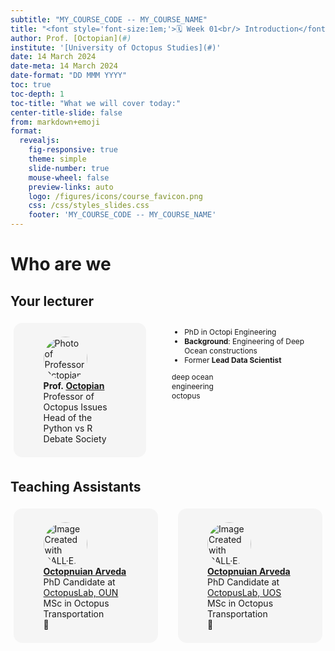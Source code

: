 ```yaml
---
subtitle: "MY_COURSE_CODE -- MY_COURSE_NAME"
title: "<font style='font-size:1em;'>🗓️ Week 01<br/> Introduction</font>"
author: Prof. [Octopian](#)
institute: '[University of Octopus Studies](#)'
date: 14 March 2024
date-meta: 14 March 2024
date-format: "DD MMM YYYY"
toc: true
toc-depth: 1
toc-title: "What we will cover today:"
center-title-slide: false
from: markdown+emoji
format:
  revealjs: 
    fig-responsive: true
    theme: simple
    slide-number: true
    mouse-wheel: false
    preview-links: auto
    logo: /figures/icons/course_favicon.png
    css: /css/styles_slides.css
    footer: 'MY_COURSE_CODE -- MY_COURSE_NAME'
---
```


# Who are we

## Your lecturer {.smaller}

::: columns

::: {.column style="display:inline-block;width:40%;height:60%;border-radius:1em;margin:1%;padding:1.5%;background-color:#f5f5f5"}
<figure>
    <img src="/figures/people/professor_octopus.png" alt="Photo of Professor Octopian" role="presentation" style="object-fit: cover;width:5em;height:5em;border-radius: 50%;font-size:1em;" class="img-responsive atto_image_button_text-bottom">
    <figcaption>
        <strong>Prof.&nbsp;<span><a href="#" target="_blank" class="external">Octopian</a></span></strong> 
        <br/>Professor of Octopus Issues
        <br/>Head of the Python vs R Debate Society
    </figcaption>
</figure>
:::

::: {.column style="width:50%;font-size:0.85em;margin-left:3%;"}
- PhD in Octopi Engineering
- **Background**: Engineering of Deep Ocean constructions
- Former **Lead Data Scientist**

<span class="tag" style="background-color:var(--quarto-hl-st-color)">deep ocean</span>
<br/>
<span class="tag" style="background-color:var(--quarto-hl-fu-color)">engineering</span>
<br/>
<span class="tag" style="background-color:var(--quarto-hl-dv-color)">octopus</span>

:::

:::

## Teaching Assistants {.smaller}

::: columns

::: {.column style="display:inline-block;width:40%;height:60%;border-radius:1em;margin:1%;padding:1.5%;background-color:#f5f5f5"}
<figure>
    <img src="/figures/people/ta_octopunian.png" alt="Image Created with DALL·E. Prompt: 'octopus-like alien futuristic non-binary happy teaching assistant, phd student Octopunian, award-winning professional high-quality studio headshot'" role="presentation" style="object-fit: cover;width:5em;height:5em;border-radius: 50%;font-size:1em;" class="img-responsive atto_image_button_text-bottom">
    <figcaption>
        <strong><span><a href="#" target="_blank" class="external">Octopnuian Arveda</a></span></strong>
        <br/> 
        PhD Candidate at [OctopusLab, OUN](#) <br>
        MSc in Octopus Transportation<br/>
        📧 
        <br/>
    </figcaption>
</figure>
:::

::: {.column style="display:inline-block;width:40%;height:60%;border-radius:1em;margin:1%;padding:1.5%;background-color:#f5f5f5"}
<figure>
    <img src="/figures/people/ta_octopunian2.png" alt="Image Created with DALL·E. Prompt: 'octopus-like alien futuristic non-binary happy teaching assistant, phd student Octopunian, award-winning professional high-quality studio headshot'" role="presentation" style="object-fit: cover;width:5em;height:5em;border-radius: 50%;font-size:1em;" class="img-responsive atto_image_button_text-bottom">
    <figcaption>
        <strong><span><a href="#" target="_blank" class="external">Octopnuian Arveda</a></span></strong>
        <br/> 
        PhD Candidate at [OctopusLab, UOS](#) <br>
        MSc in Octopus Transportation<br/>
        📧 
        <br/>
    </figcaption>
</figure>
:::

:::